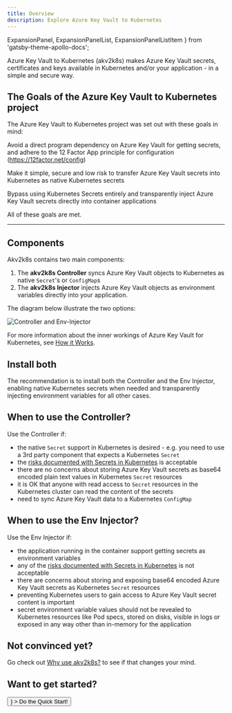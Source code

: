 ```yaml
---
title: Overview
description: Explore Azure Key Vault to Kubernetes
---
```


  ExpansionPanel,
  ExpansionPanelList,
  ExpansionPanelListItem
} from 'gatsby-theme-apollo-docs';

Azure Key Vault to Kubernetes (akv2k8s) makes Azure Key Vault secrets, certificates and keys available in Kubernetes and/or your application - in a simple and secure way.

## The Goals of the Azure Key Vault to Kubernetes project

The Azure Key Vault to Kubernetes project was set out with these goals in mind:

<ExpansionPanelList>
<ExpansionPanelListItem number="1">

Avoid a direct program dependency on Azure Key Vault for getting secrets, and adhere to the 12 Factor App principle for configuration (https://12factor.net/config)

</ExpansionPanelListItem>
<ExpansionPanelListItem number="2">

Make it simple, secure and low risk to transfer Azure Key Vault secrets into Kubernetes as native Kubernetes secrets

</ExpansionPanelListItem>
<ExpansionPanelListItem number="3">

Bypass using Kubernetes Secrets entirely and transparently inject Azure Key Vault secrets directly into container applications

</ExpansionPanelListItem>
<ExpansionPanelListItem number="check">

All of these goals are met.

</ExpansionPanelListItem>
</ExpansionPanelList>

---

## Components

Akv2k8s contains two main components:

1. The **akv2k8s Controller** syncs Azure Key Vault objects to Kubernetes as native `Secret`'s or `ConfigMap`s
2. The **akv2k8s Injector** injects Azure Key Vault objects as environment variables directly into your application.

The diagram below illustrate the two options:

![Controller and Env-Injector](assets/controller_and_injector.png)

For more information about the inner workings of Azure Key Vault for Kubernetes, see [How it Works](how-it-works).

## Install both

The recommendation is to install both the Controller and the Env Injector, enabling native Kubernetes secrets when needed and transparently injecting environment variables for all other cases.

## When to use the Controller?

Use the Controller if:

* the native `Secret` support in Kubernetes is desired - e.g. you need to use a 3rd party component that expects a Kubernetes `Secret`
* the [risks documented with Secrets in Kubernetes](https://kubernetes.io/docs/concepts/configuration/secret/#risks) is acceptable
* there are no concerns about storing Azure Key Vault secrets as base64 encoded plain text values in Kubernetes `Secret` resources
* it is OK that anyone with read access to `Secret` resources in the Kubernetes cluster can read the content of the secrets
* need to sync Azure Key Vault data to a Kubernetes `ConfigMap`

## When to use the Env Injector? 

Use the Env Injector if:

* the application running in the container support getting secrets as environment variables
* any of the [risks documented with Secrets in Kubernetes](https://kubernetes.io/docs/concepts/configuration/secret/#risks) is not acceptable
* there are concerns about storing and exposing base64 encoded Azure Key Vault secrets as Kubernetes `Secret` resources
* preventing Kubernetes users to gain access to Azure Key Vault secret content is important
* secret environment variable values should not be revealed to Kubernetes resources like Pod specs, stored on disks, visible in logs or exposed in any way other than in-memory for the application 

## Not convinced yet?

Go check out [Why use akv2k8s?](how-it-works) to see if that changes your mind.

## Want to get started?

<div>
  <Button
    size="large"
    color={colors.primary}
    as={<Link to="/quick-start" />}
  >
    Do the Quick Start!
  </Button>
 </div>
